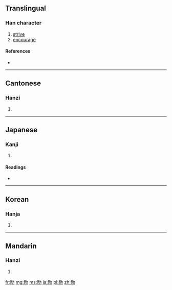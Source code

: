{{also|勵}}
==Translingual==

===Han character===
{{Han char|rn=19|rad=力|as=05|sn=7|four=|canj=一尸大尸 (MSKS)|ids=⿰[[厉]][[力]]}}

# [[strive]]
# [[encourage]]

====References====
* {{Han ref|kx=0147.071|dkj=02326|dj=0331.120|hdz=10368.040|uh=52B1|ud=21169}}

----

==Cantonese==

===Hanzi===
{{yue-hanzi|jyut=|y=lai6|tra=勵}}

# {{defn|lang=yue|sort=力05}}

----

==Japanese==

===Kanji===
{{ja-kanji|grade=c|rs=力05}}

# {{defn|lang=ja|sort=力05}}

====Readings====
* {{ja-readings|on=[[れい]] (rei)|kun=[[はげむ]] (hagemu), [[はげます]] (hagemasu)}}

----

==Korean==

===Hanja===
{{ko-hanja|hangeul=려|rv=ryeo|mr=ryŏ}}

# {{defn|lang=ko|sort=力05}}

----

==Mandarin==

===Hanzi===
{{cmn-hanzi|tra=勵|pin=[[lì]] ([[li4]])|wg=li<sup>4</sup>}}

# {{defn|lang=cmn|sort=力05}}

[[fr:励]]
[[mg:励]]
[[ms:励]]
[[ja:励]]
[[pl:励]]
[[zh:励]]